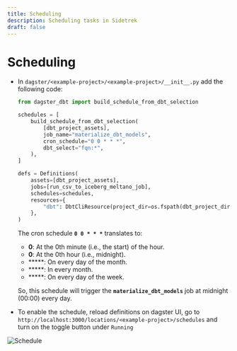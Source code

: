 ```yaml
---
title: Scheduling
description: Scheduling tasks in Sidetrek
draft: false
---
```


# Scheduling
- In `dagster/<example-project>/<example-project>/__init__.py` add the following code:
    
    ```python title="dagster/<example-project>/<example-project>/__init__.py" {3-10,15} showLineNumbers
    from dagster_dbt import build_schedule_from_dbt_selection
    
    schedules = [
        build_schedule_from_dbt_selection(
            [dbt_project_assets],
            job_name="materialize_dbt_models",
            cron_schedule="0 0 * * *",
            dbt_select="fqn:*",
        ),
    ]
    
    defs = Definitions(
        assets=[dbt_project_assets],
        jobs=[run_csv_to_iceberg_meltano_job],
        schedules=schedules,
        resources={
            "dbt": DbtCliResource(project_dir=os.fspath(dbt_project_dir)),
        },
    )
    
    ```
    
    The cron schedule **`0 0 * * *`** translates to:
    
    - **0**: At the 0th minute (i.e., the start) of the hour.
    - **0**: At the 0th hour (i.e., midnight).
    - *****: On every day of the month.
    - *****: In every month.
    - *****: On every day of the week.
    
    So, this schedule will trigger the **`materialize_dbt_models`** job at midnight (00:00) every day.
    
- To enable the schedule, reload definitions on dagster UI, go to `http://localhost:3000/locations/<example-project>/schedules` and turn on the toggle button under `Running`

<Image
    src="/schedule.png"
    alt="Schedule"
    width={800}
    height={400}
    />
<br />